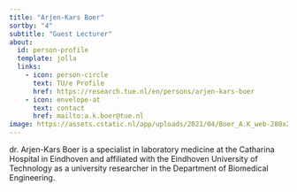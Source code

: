 ```yaml
---
title: "Arjen-Kars Boer"
sortby: "4"
subtitle: "Guest Lecturer"
about:
  id: person-profile
  template: jolla
  links:
    - icon: person-circle
      text: TU/e Profile
      href: https://research.tue.nl/en/persons/arjen-kars-boer
    - icon: envelope-at
      text: contact
      href: mailto:a.k.boer@tue.nl
image: https://assets.cstatic.nl/app/uploads/2021/04/Boer_A.K_web-280x280.jpg
---
```


:::{#person-profile}
dr. Arjen-Kars Boer is a specialist in laboratory medicine at the Catharina Hospital in Eindhoven and affiliated with the Eindhoven University of Technology as a university researcher in the Department of Biomedical Engineering.

:::
